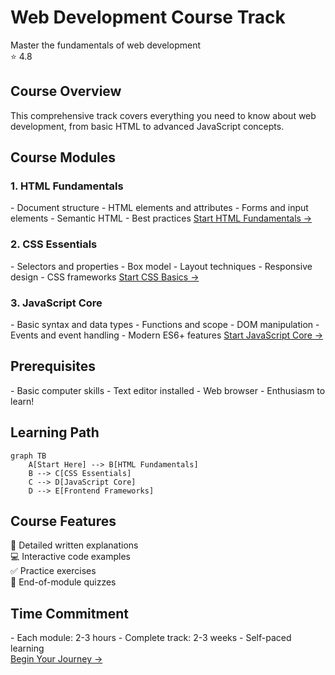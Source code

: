# Web Development Course Track

<div className="text-gray-600 dark:text-gray-400 text-xl text-center mb-8">
  Master the fundamentals of web development
</div>

<div className="flex justify-center mb-12">
  <div className="inline-flex items-center bg-blue-50 dark:bg-blue-900/20 rounded-full px-4 py-2">
    <span className="text-blue-600 dark:text-blue-400">⭐ 4.8</span>
  </div>
</div>

## Course Overview

This comprehensive track covers everything you need to know about web development, from basic HTML to advanced JavaScript concepts.

## Course Modules

### 1. HTML Fundamentals

<div className="border rounded-lg p-6 mb-8 bg-white dark:bg-gray-800">
  - Document structure
  - HTML elements and attributes
  - Forms and input elements
  - Semantic HTML
  - Best practices

  <a href="/courses/web-development/html-fundamentals" className="text-blue-600 dark:text-blue-400 hover:underline inline-flex items-center mt-4">
    Start HTML Fundamentals →
  </a>
</div>

### 2. CSS Essentials

<div className="border rounded-lg p-6 mb-8 bg-white dark:bg-gray-800">
  - Selectors and properties
  - Box model
  - Layout techniques
  - Responsive design
  - CSS frameworks

  <a href="/courses/web-development/css-basics" className="text-blue-600 dark:text-blue-400 hover:underline inline-flex items-center mt-4">
    Start CSS Basics →
  </a>
</div>

### 3. JavaScript Core

<div className="border rounded-lg p-6 mb-8 bg-white dark:bg-gray-800">
  - Basic syntax and data types
  - Functions and scope
  - DOM manipulation
  - Events and event handling
  - Modern ES6+ features

  <a href="/courses/web-development/javascript-core" className="text-blue-600 dark:text-blue-400 hover:underline inline-flex items-center mt-4">
    Start JavaScript Core →
  </a>
</div>

## Prerequisites

<div className="bg-gray-50 dark:bg-gray-800 rounded-lg p-6 mb-8">
  - Basic computer skills
  - Text editor installed
  - Web browser
  - Enthusiasm to learn!
</div>

## Learning Path

```mermaid
graph TB
    A[Start Here] --> B[HTML Fundamentals]
    B --> C[CSS Essentials]
    C --> D[JavaScript Core]
    D --> E[Frontend Frameworks]
```

## Course Features

<div className="grid md:grid-cols-2 gap-4 mb-8">
  <div className="border rounded-lg p-4 bg-white dark:bg-gray-800">
    📝 Detailed written explanations
  </div>
  <div className="border rounded-lg p-4 bg-white dark:bg-gray-800">
    💻 Interactive code examples
  </div>
  <div className="border rounded-lg p-4 bg-white dark:bg-gray-800">
    ✅ Practice exercises
  </div>
  <div className="border rounded-lg p-4 bg-white dark:bg-gray-800">
    🎯 End-of-module quizzes
  </div>
</div>

## Time Commitment

<div className="bg-blue-50 dark:bg-blue-900/20 rounded-lg p-6 mb-8">
  - Each module: 2-3 hours
  - Complete track: 2-3 weeks
  - Self-paced learning
</div>

<div className="text-center mt-12">
  <a 
    href="/courses/web-development/html-fundamentals" 
    className="bg-blue-600 text-white px-8 py-3 rounded-lg hover:bg-blue-700 dark:bg-blue-500 dark:hover:bg-blue-600 inline-flex items-center"
  >
    Begin Your Journey →
  </a>
</div>